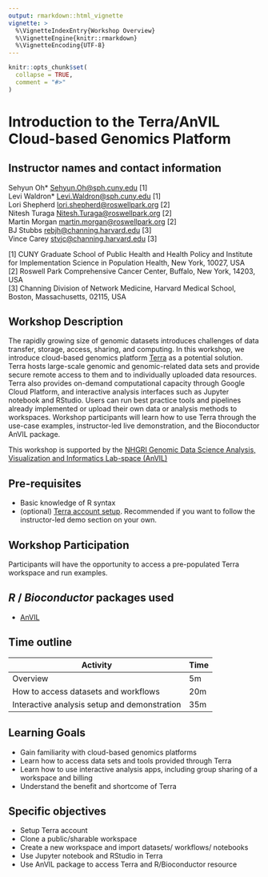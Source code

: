 ```yaml
---
output: rmarkdown::html_vignette
vignette: >
  %\VignetteIndexEntry{Workshop Overview}
  %\VignetteEngine{knitr::rmarkdown}
  %\VignetteEncoding{UTF-8}
---
```



```r
knitr::opts_chunk$set(
  collapse = TRUE,
  comment = "#>"
)
```

# Introduction to the Terra/AnVIL Cloud-based Genomics Platform

## Instructor names and contact information
Sehyun Oh* <Sehyun.Oh@sph.cuny.edu> [1] \
Levi Waldron* <Levi.Waldron@sph.cuny.edu> [1] \
Lori Shepherd <lori.shepherd@roswellpark.org> [2] \
Nitesh Turaga <Nitesh.Turaga@roswellpark.org> [2] \
Martin Morgan <martin.morgan@roswellpark.org> [2] \
BJ Stubbs <rebjh@channing.harvard.edu> [3] \
Vince Carey <stvjc@channing.harvard.edu> [3] \

[1] CUNY Graduate School of Public Health and Health Policy and Institute for Implementation Science in Population Health, New York, 10027, USA \
[2] Roswell Park Comprehensive Cancer Center, Buffalo, New York, 14203, USA \
[3] Channing Division of Network Medicine, Harvard Medical School, Boston, Massachusetts, 02115, USA \
   
   

## Workshop Description

The rapidly growing size of genomic datasets introduces 
challenges of data transfer, storage, access, sharing, and computing. In this workshop, 
we introduce cloud-based genomics platform [Terra](https://anvil.terra.bio/) 
as a potential solution. Terra hosts large-scale genomic and genomic-related data 
sets and provide secure remote access to them and to individually uploaded data resources. Terra
also provides on-demand computational capacity through Google Cloud Platform, and 
interactive analysis interfaces such as Jupyter notebook and RStudio. Users can 
run best practice tools and pipelines already implemented or upload their own
data or analysis methods to workspaces. Workshop participants will learn how to
use Terra through the use-case examples, instructor-led live demonstration, and the 
Bioconductor AnVIL package. 

This workshop is supported by the [NHGRI Genomic Data Science Analysis, Visualization and Informatics Lab-space (AnVIL)](https://www.genome.gov/Funded-Programs-Projects/Computational-Genomics-and-Data-Science-Program/Genomic-Analysis-Visualization-Informatics-Lab-space-AnVIL)


## Pre-requisites

* Basic knowledge of R syntax
* (optional) [Terra account setup](https://support.terra.bio/hc/en-us/articles/360034677651-Account-setup-and-exploring-Terra). Recommended if you want to follow the instructor-led demo section on your own.

## Workshop Participation

Participants will have the opportunity to access a pre-populated Terra workspace and run examples. 

## _R_ / _Bioconductor_ packages used

* [AnVIL](https://github.com/Bioconductor/AnVIL)

## Time outline

| Activity                                              | Time |
|-------------------------------------------------------|------|
| Overview                                              | 5m   |
| How to access datasets and workflows                  | 20m  |
| Interactive analysis setup and demonstration          | 35m  |


## Learning Goals

* Gain familiarity with cloud-based genomics platforms
* Learn how to access data sets and tools provided through Terra
* Learn how to use interactive analysis apps, including group sharing of a workspace and billing
* Understand the benefit and shortcome of Terra
 
## Specific objectives

* Setup Terra account
* Clone a public/sharable workspace 
* Create a new workspace and import datasets/ workflows/ notebooks
* Use Jupyter notebook and RStudio in Terra
* Use AnVIL package to access Terra and R/Bioconductor resource
  
